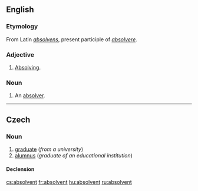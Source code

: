 {{also|Absolvent}}
==English==

===Etymology===
From Latin ''[[absolvens]]'', present participle of ''[[absolvere]]''.

===Adjective===
{{en-adj}}

# {{rare}} [[absolving|Absolving]].

===Noun===
{{en-noun}}

# {{rare}} An [[absolver]].

----

==Czech==

===Noun===
{{infl|cs|noun|g=m}}

# [[graduate]] (''from a university'')
# [[alumnus]] (''graduate of an educational institution'')

====Declension====
{{Substantivum (cs)
  | snom = absolvent
  | sgen = absolventa
  | sdat = absolventu/absolventovi
  | sacc = absolventa
  | svoc = absolvente
  | sloc = absolventu/absolventovi
  | sins = absolventem
  | pnom = absolventi
  | pgen = absolventů
  | pdat = absolventům
  | pacc = absolventy
  | pvoc = absolventi
  | ploc = absolventech
  | pins = absolventy
}}

[[cs:absolvent]]
[[fr:absolvent]]
[[hu:absolvent]]
[[ru:absolvent]]